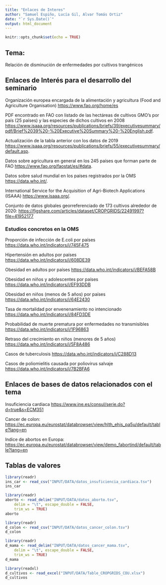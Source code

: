 ```yaml
---
title: "Enlaces de Interes"
author: "Samuel Espiño, Lucía Gil, Alvar Tomás Ortiz"
date: "`r Sys.Date()`"
output: html_document
---
```


```r
knitr::opts_chunk$set(echo = TRUE)
```

## Tema: 

 Relación de disminución de enfermedades por cultivos trangénicos
 
 
## Enlaces de Interés para el desarrollo del seminario

Organización europea encargada de la alimentación y agricultura (Food and Agriculture Organisation) <https://www.fao.org/home/es>

PDF encontrado en FAO con listado de las hectáreas de cultivos GMO's por país (25 países) y las especies de dichos cultivos en 2008 <https://www.isaaa.org/resources/publications/briefs/39/executivesummary/pdf/Brief%2039%20-%20Executive%20Summary%20-%20English.pdf>.

Actualización de la tabla anterior con los datos de 2019 <https://www.isaaa.org/resources/publications/briefs/55/executivesummary/default.asp>.

Datos sobre agricultura en general en los 245 países que forman parte de FAO <https://www.fao.org/faostat/es/#data>.

Datos sobre salud mundial en los países registrados por la OMS <https://data.who.int/>.

International Service for the Acquisition of Agri-Biotech Applications (ISAAA) <https://www.isaaa.org/>.

Conjunto de datos globales georreferenciado de 173 cultivos alrededor de 2020: <https://figshare.com/articles/dataset/CROPGRIDS/22491997?file=41952177>

### Estudios concretos en la OMS

Proporción de infección de E.coli por países <https://data.who.int/indicators/i/745F475>

Hipertensión en adultos por países <https://data.who.int/indicators/i/608DE39>

Obesidad en adultos por países <https://data.who.int/indicators/i/BEFA58B>

Obesidad en niños y adolescentes por países <https://data.who.int/indicators/i/EF93DDB>

Obesidad en niños (menos de 5 años) por países <https://data.who.int/indicators/i/64E2430>

Tasa de mortalidad por envenenamiento no intencionado <https://data.who.int/indicators/i/84FD3DE>

Probabilidad de muerte prematura por enfermedades no transmisibles <https://data.who.int/indicators/i/1F96863>

Retraso del crecimiento en niños (menores de 5 años) <https://data.who.int/indicators/i/5F8A486>

Casos de tuberculosis <https://data.who.int/indicators/i/C288D13>

Casos de poliomielitis causada por poliovirus salvaje <https://data.who.int/indicators/i/7B2BFA6>

## Enlaces de bases de datos relacionados con el tema

Insuficiencia cardiaca <https://www.ine.es/consul/serie.do?d=true&s=ECM351>

Cancer de colon: <https://ec.europa.eu/eurostat/databrowser/view/hlth_ehis_pa5u/default/table?lang=en>

Indice de abortos en Europa: <https://ec.europa.eu/eurostat/databrowser/view/demo_fabortind/default/table?lang=en>

## Tablas de valores


```r
library(readr)
ins_car <- read_csv("INPUT/DATA/datos_insuficiencia_cardiaca.tsv")
ins_car

```


```r
library(readr)
aborto <- read_delim("INPUT/DATA/datos_aborto.tsv", 
    delim = "\t", escape_double = FALSE, 
    trim_ws = TRUE)
aborto
```


```r
library(readr)
d_colon <- read_csv("INPUT/DATA/datos_cancer_colon.tsv")
d_colon
```


```r
library(readr)
d_mama <- read_delim("INPUT/DATA/datos_cancer_mama.tsv", 
    delim = "\t", escape_double = FALSE, 
    trim_ws = TRUE)
d_mama
```


```r
library(readxl)
d_cultivos <- read_excel("INPUT/DATA/Table_CROPGRIDS_COU.xlsx")
d_cultivos
```

